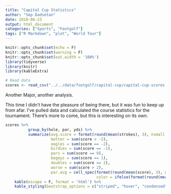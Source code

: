 ```yaml
---
title: "Capital Cup Statistics"
author: "Sep Dadsetan"
date: 2018-06-23
output: html_document
categories: ["Sports", "Footgolf"]
tags: ["R Markdown", "plot", "World Tour"]
---
```


```r
knitr::opts_chunk$set(echo = F)
knitr::opts_chunk$set(warning = F)
knitr::opts_chunk$set(out.width = '100%')
library(tidyverse)
library(knitr)
library(kableExtra)

# Read data
scores <- read_csv("../../data/footgolf/capital-cup/capital-cup-scores.csv", col_types = c("ciiiiii"), col_names = T)
```

Another Major, another analysis. 

This time I didn't have the pleasure of being there, but it was fun to keep up from afar. I've pulled data and calculated the course statistics for the tournament. There's more to come, but this is interesting on its own.


```r
scores %>% 
          group_by(hole, par, yds) %>% 
          summarize(avg.score = format(round(mean(strokes), 3), nsmall = 3), 
                    better = sum(score < -2), 
                    eagles = sum(score == -2), 
                    birdies = sum(score == -1), 
                    pars = sum(score == 0), 
                    bogeys = sum(score == 1), 
                    doubles = sum(score == 2), 
                    worse = sum(score > 2), 
                    par.avg = cell_spec(format(round(mean(score), 3), nsmall = 3), 
                                        color = ifelse(format(round(mean(score), 3), nsmall = 3) > 0, "red", "green"))) %>%
    kable(escape = F, format = 'html') %>%
    kable_styling(bootstrap_options = c("striped", "hover", "condensed", "responsive"))
```
